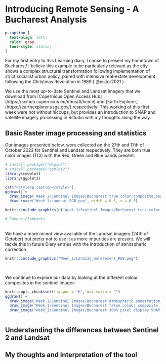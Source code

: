 # Introducing Remote Sensing - A Bucharest Analysis
```css
p.caption {
  text-align: left; 
  color: gray; 
  font-style: italic; 
}
```
For my first entry to this Learning diary, I chose to present my hometown of Bucharest! I believe this example to be particularly relevant as the city shows a complex structural transformation following implementation of strict socialist urban policy, paired with intensive real-estate development following the Christmas Revolution in 1989 ( @nistor2021 ) .

We use the most up-to-date Sentinel and Landsat imagery that we download from \[Copernicus Open Access Hub\](https://scihub.copernicus.eu/dhus/#/home) and \[Earth Explorer\](https://earthexplorer.usgs.gov/) respectively! This working of this first week were not without hiccups, but provides an introduction to SNAP and satellite imagery processing in Rstudio with my thoughts along the way.

## Basic Raster image processing and statistics

Our images presented below, were collected on the 27th and 17th of October 2022 for Sentinel and Landsat respectively. They are both true color images (TCI) with the Red, Green and Blue bands present.

```r
# install.packages("magick")
# install.packages("ggplot2")
library(cowplot)
library(ggplot2)
```

```r
cat("<style>p.caption</style>")
ggdraw() + 
  draw_image('Week_1/Sentinel Images/Bucharest true color composite.png', width = 0.5) + 
  draw_image("Week_1/Landsat_RGB.png", width = 0.5, x = 0.5)
```


```r

knitr::include_graphics(c('Week_1/Sentinel Images/Bucharest true color composite.png','Week_1/Landsat_RGB.png')) #landsat

# Famous Elephants

```

</br>
We have a more recent view available of the Landsat imagery (24th of October) but prefer not to use it as more impurities are present. We will tackle this in future Diary entries with the introduction of atmospheric correction.

```r

knitr::include_graphics('Week_1/Landsat_morerecent_RGB.png')

```

</br> 

We continue to explore our data by looking at the different colour composites in the sentinel images: 
```r
knitr::opts_chunk$set(fig.pos = "H", out.extra = "")
ggdraw() + 
  draw_image('Week_1/Sentinel Images/Bucharest Atmospheric penetration composition.png', width = 0.33) + 
  draw_image("Week_1/Sentinel Images/Bucharest false colour composite lowerres.png", width = 0.33, x = 0.33)+
  draw_image("Week_1/Sentinel Images/Bucharest 100% pixel display SNAP.png", width = 0.33, x = 0.66)
  
```

## Understanding the differences between Sentinel 2 and Landsat

## My thoughts and interpretation of the tool
